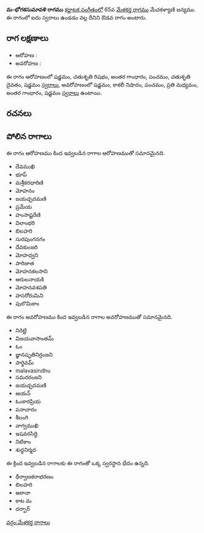 {{Infobox ragam
	| name          	= మ-భోగకసుమావళి
	| synonym	    	= 
	| mela          	= 
	| chakra        	= 
	| janaka        	= 
	| type          	= ఔడవ
	| arohanam      	= {{svaraC|S|R2|G3|P|D2|S'}} 
	| avarohanam    	= {{svaraC|S'|N3|P|M2|G3|S}}
	| jeeva         	=
	| chhaya        	=
	| nyasa         	=
	| vishesha      	= 
	| equivalent  		= 
}}
{{కర్ణాటక సంగీత రాగాలు}}
'''మ-భోగకసుమావళి రాగము''' [[కర్ణాటక సంగీతం]]లో 65వ [[మేళకర్త రాగము]] మేచకళ్యాణి జన్యము.  ఈ రాగంలో ఐదు స్వరాలు ఉండడం వల్ల దీనిని ఔడవ రాగం అంటారు.


==రాగ లక్షణాలు==


* ఆరోహణ : {{svaraC|S|R2|G3|P|D2|S'}} 
* అవరోహణ : {{svaraC|S'|N3|P|M2|G3|S}}

ఈ రాగం ఆరోహణంలో షడ్జమం, చతుశృతి రిషభం, అంతర గాంధారం, పంచమం, చతుశృతి దైవతం, షడ్జమం [[స్వరాలు]], అవరోహణంలో షడ్జమం, కాకలీ నిషాదం, పంచమం, ప్రతి మధ్యమం, అంతర గాంధారం, షడ్జమం [[స్వరాలు]] ఉంటాయి.

==రచనలు==



==పోలిన రాగాలు==
ఈ రాగం ఆరోహణము కింద ఇవ్వబడిన రాగాల ఆరోహణముతో సమానమైనది.
* దేవముఖి
* భూప్
* మశ్రీకరధారిణి
* మోహనం
* జయచ్ఛదమణి
* ప్రమేయ
* హంసాష్టరేణి
* విలాంభరి
* బిలహరి
* సురపుంగనగం
* దేవకుంజరి
* మోహధ్వని
* పారిజాత
* మోహనకలసాని
* ఆరులనాయకి
* మోహనవశపతి
* హసరోరుమిని
* పులొమికాం

ఈ రాగం అవరోహణము కింద ఇవ్వబడిన రాగాల అవరోహణముతో సమానమైనది.
* నిరెట్టి
* విజయవాసాంతమ్
* ఓం
* జ్ఞానషృతినిర్రంజని
* పార్థివమ్
* malavasindhu
* సమరరంజని
* జయచ్ఛదమణి
* ఆయన్
* ఓంకారప్రియ
* పనాచారం
* శీలంగి
* వాగ్వముఖి
* ఇషవరసిద్ధి
* నిటికాం
* శుధ్ధనిర్మద

ఈ క్రింద ఇవ్వబడిన రాగాలకు ఈ రాగంతో ఒక్క స్వరస్థాన భేదం ఉన్నది.
* ధీర్వాణకరాభరణం
* బిలహరి
* ఆఠానా
* కాట మ
* దర్బార్



[[వర్గం:మేళకర్త రాగాలు]]